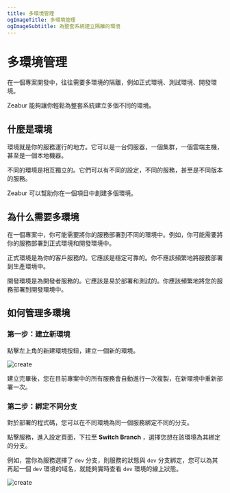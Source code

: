 ```yaml
---
title: 多環境管理
ogImageTitle: 多環境管理
ogImageSubtitle: 為整套系統建立隔離的環境
---
```


# 多環境管理

在一個專案開發中，往往需要多環境的隔離，例如正式環境、測試環境、開發環境。

Zeabur 能夠讓你輕鬆為整套系統建立多個不同的環境。

## 什麼是環境

環境就是你的服務運行的地方。它可以是一台伺服器，一個集群，一個雲端主機，甚至是一個本地機器。

不同的環境是相互獨立的。它們可以有不同的設定，不同的服務，甚至是不同版本的服務。

Zeabur 可以幫助你在一個項目中創建多個環境。

## 為什么需要多環境

在一個專案中，你可能需要將你的服務部署到不同的環境中。例如，你可能需要將你的服務部署到正式環境和開發環境中。

正式環境是為你的客戶服務的。它應該是穩定可靠的。你不應該頻繁地將服務部署到生產環境中。

開發環境是為開發者服務的。它應該是易於部署和測試的。你應該頻繁地將您的服務部署到開發環境中。

## 如何管理多環境

### 第一步：建立新環境

點擊左上角的新建環境按鈕，建立一個新的環境。

![create](/environment/create-env.png)

建立完畢後，您在目前專案中的所有服務會自動進行一次複製，在新環境中重新部署一次。

### 第二步：綁定不同分支

對於部署的程式碼，您可以在不同環境為同一個服務綁定不同的分支。

點擊服務，進入設定頁面，下拉至 **Switch Branch** ，選擇您想在該環境為其綁定的分支。

例如，當你為服務選擇了 `dev` 分支，則服務的狀態與 `dev` 分支綁定，您可以為其再起一個 `dev` 環境的域名，就能夠實時查看 `dev` 環境的線上狀態。

![create](/environment/branch.png)

